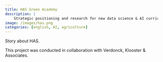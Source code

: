 ```yaml
---
title: HAS Green Academy
description: |
    Strategic positioning and research for new data science & AI curriculum in food and agriculture domain.
image: /images/has.png
categories: [english, AI, agriculture]
---
```


Story about HAS.

This project was conducted in collaboration with Verdonck, Klooster & Associates.